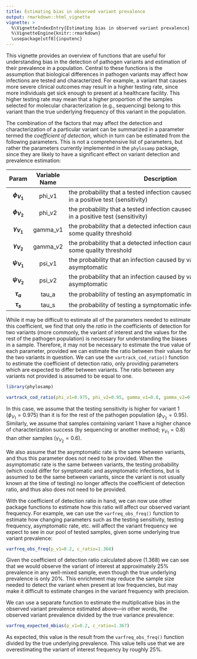 ```yaml
---
title: Estimating bias in observed variant prevalence
output: rmarkdown::html_vignette
vignette: >
  %\VignetteIndexEntry{Estimating bias in observed variant prevalence}
  %\VignetteEngine{knitr::rmarkdown}
  \usepackage[utf8]{inputenc}
---
```


This vignette provides an overview of functions that are useful for understanding bias in the detection of pathogen variants and estimation of their prevalence in a population. Central to these functions is the assumption that biological differences in pathogen variants may affect how infections are tested and characterized. For example, a variant that causes more severe clinical outcomes may result in a higher testing rate, since more individuals get sick enough to present at a healthcare facility. This higher testing rate may mean that a higher proportion of the samples selected for molecular characterization (e.g., sequencing) belong to this variant than the true underlying frequency of this variant in the population.

The combination of the factors that may affect the detection and characterization of a particular variant can be summarized in a parameter termed the _coefficient of detection_, which in turn can be estimated from the following parameters. This is not a comprehensive list of parameters, but rather the parameters currently implemented in the `phylosamp` package, since they are likely to have a significant effect on variant detection and prevalence estimation:

| Param | Variable Name | <span style="display: inline-block; width:500px">Description</span> |
|:-----:|:-------------:|-------------|
|   **$\phi_{V_1}$**   |       phi_v1       | the probability that a tested infection caused by variant 1 results in a positive test (sensitivity)           |
|   **$\phi_{V_2}$**   |       phi_v2       | the probability that a tested infection caused by variant 2 results in a positive test (sensitivity)          |
|   **$\gamma_{V_1}$**   |       gamma_v1       | the probability that a detected infection caused by variant 1 meets some quality threshold           |
|   **$\gamma_{V_2}$**   |       gamma_v2       | the probability that a detected infection caused by variant 2 meets some quality threshold           |
|   **$\psi_{V_1}$**   |       psi_v1       | the probability that an infection caused by variant 1 is asymptomatic           |
|   **$\psi_{V_2}$**   |       psi_v2       | the probability that an infection caused by variant 2 is asymptomatic           |
|   **$\tau_{a}$**   |       tau_a       | the probability of testing an asymptomatic infection (any variant)           |
|   **$\tau_{s}$**   |       tau_s       | the probability of testing a symptomatic infection (any variant)           |

While it may be difficult to estimate all of the parameters needed to estimate this coefficient, we find that only the *ratio* in the coefficients of detection for two variants (more commonly, the variant of interest and the values for the rest of the pathogen population) is necessary for understanding the biases in a sample. Therefore, it may not be necessary to estimate the true value of each parameter, provided we can estimate the ratio between their values for the two variants in question. We can use the `vartrack_cod_ratio()` function to estimate the coefficient of detection ratio, only providing parameters which are expected to differ between variants. The ratio between any variants not provided is assumed to be equal to one.

```r
library(phylosamp)
```

```r

vartrack_cod_ratio(phi_v1=0.975, phi_v2=0.95, gamma_v1=0.8, gamma_v2=0.6)

```

In this case, we assume that the testing sensitivity is higher for variant 1 ($\phi_{V_1}=0.975$) than it is for the rest of the pathogen population ($\phi_{V_2}=0.95$). Similarly, we assume that samples containing variant 1 have a higher chance of characterization success (by sequencing or another method; $\gamma_{V_1}=0.8$) than other samples ($\gamma_{V_2}=0.6$).

We also assume that the asymptomatic rate is the same between variants, and thus this parameter does not need to be provided. When the asymptomatic rate is the same between variants, the testing probability (which could differ for symptomatic and asymptomatic infections, but is assumed to be the same between variants, since the variant is not usually known at the time of testing) no longer affects the coefficient of detection ratio, and thus also does not need to be provided.

With the coefficient of detection ratio in hand, we can now use other package functions to estimate how this ratio will affect our observed variant frequency. For example, we can use the `varfreq_obs_freq()` function to estimate how changing parameters such as the testing sensitivity, testing frequency, asymptomatic rate, etc. will affect the variant frequency we expect to see in our pool of tested samples, given some underlying true variant prevalence:

```r

varfreq_obs_freq(p_v1=0.2, c_ratio=1.368)

```

Given the coefficient of detection ratio calculated above ($1.368$) we can see that we would observe the variant of interest at approximately 25% prevalence in any well-mixed sample, even though the true underlying prevalence is only 20%. This enrichment may reduce the sample size needed to detect the variant when present at low frequencies, but may make it difficult to estimate changes in the variant frequency with precision.

We can use a separate function to estimate the multiplicative bias in the observed variant prevalence estimated above---in other words, the observed variant prevalence divided by the true variance prevalence:

```r

varfreq_expected_mbias(p_v1=0.2, c_ratio=1.367)

```

As expected, this value is the result from the `varfreq_obs_freq()` function divided by the true underlying prevalence. This value tells use that we are overestimating the variant of interest frequency by roughly 25%.
